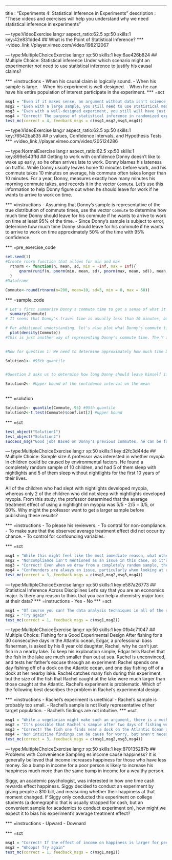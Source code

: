 --- 
title       : "Experiments 4: Statistical Inference in Experiments"
description : "These videos and exercises will help you understand why we need statistical inference in experiments"

--- type:VideoExercise lang:r aspect_ratio:62.5 xp:50 skills:1 key:42e831dde4
## What is the Point of Statistical Inference?
*** =video_link
//player.vimeo.com/video/198212067

--- type:MultipleChoiceExercise lang:r xp:50 skills:1 key:6ae426b824
## Multiple Choice: Statistical inference
Under which scenario might an experimenter *not* need to use statistical inference to justify his causal claims?

*** =instructions
- When his causal claim is logically sound.
- When his sample is large.
- When his experiment is well-designed.
- When he can have his entire population of interest participate in the experiment.
*** =sct
```{r}
msg1 = "Even if it makes sense, an argument without data isn't science, so it's not enough to avoid using statistical inference. Try again"
msg2 = "Even with a large sample, you still need to use statistical measures to verify the experiment's validity, so try again"
msg3 = "Even with a well-designed experiment, you still will have just a sample of the possible data to look at, so that's not quite right. Try again"
msg4 = "Correct! The purpose of statistical inference in randomized experiments is to help researchers make valid propositions about a population given a sample. This is unnecessary if the entire population of interest participates in the experiment."
test_mc(correct = 4, feedback_msgs = c(msg1,msg2,msg3,msg4))
```
--- type:VideoExercise lang:r aspect_ratio:62.5 xp:50 skills:1 key:76542ba835
## p values, Confidence Intervals, and Hypothesis Tests
*** =video_link
//player.vimeo.com/video/205124286



--- type:NormalExercise lang:r aspect_ratio:62.5 xp:50 skills:1 key:899e543ffd
## Getting to work with confidence
Donny doesn't like to wake up early, so he often arrives late to work. Donny blames his lateness on traffic. While Donny usually leaves home 10 minutes before work, and his commute takes 10 minutes on average, his commute often takes longer than 10 minutes. For a year, Donny, measures exactly how many minutes his morning commute takes, and records it in the vector `Commute`. Let's use this information to help Donny figure out when he should leave for work if he wants to arrive to work on time. 

*** =instructions
- Assuming that Donny's sample is representative of the true distribution of commute times, use the vector `Commute` to determine how much time Donny should leave for his commute if he wants to arrive to work on time at least 95% of the time. 
- Since Donny's sample is subject to error, determine how much time Donny should leave for his commute if he wants to arrive to work on time approximately 50% of the time with 95% confidence. 


*** =pre_exercise_code
```{r}
set.seed(1)
#Create rnorm function that allows for min and max
  rtnorm <- function(n, mean, sd, min = -Inf, max = Inf){
      qnorm(runif(n, pnorm(min, mean, sd), pnorm(max, mean, sd)), mean, sd)
  }
#Dataframe

Commute<-round(rtnorm(n=200, mean=10, sd=5, min = 0, max = 60))
```
*** =sample_code
```{r}
# Let's first summarize Donny's commute time to get a sense of what it looks like.
  summary(Commute) 
# It seems that Donny's travel time is usually less than 10 minutes, but it can last as long as 23 minutes!

# For additional understanding, let's also plot what Donny's commute time looks like on a density curve
  plot(density(Commute))
#This is just another way of representing Donny's commute time. The Y axis, marked "density", shows the proportion of times that donny's travel time is a certain length, give by the X-axis. So about .08 or 8% of the time, Donny's travel takes exactly 9 minutes.  

  
#Now for question 1: We need to determine approximately how much time Donny should leave for his commute if he wants to arrive to work on time approximately 95% of the time. The question did not specify with what confidence, so the answer is simply the commute time that is greater or equal to 95% of the observations in the dataset (i.e. the 95th quantile of commute times). There are several ways to get this answer, but we would recommend using the "quantile" function

Solution1<- #95th quantile  


#Question 2 asks us to determine how long Donny should leave himself if he wants to arrive to work on time at least 50% of the time, with 95% confidence. In other words, what time are we 95% confident that Donny could leave and get to work on time half of the time, given our limited sample? We can do this by examining the confidence interval on the mean of Donny's commute times; specifically, the upper bound of its 95% confidence interval. This can be computed with a one sample t.test. The upper bound of a t.test object (i.e. class "htest") can be found in $conf.int[2].

Solution2<- #Upper bound of the confidence interval on the mean
  

```
*** =solution
```{r}
Solution1<- quantile(Commute,.95) #95th quantile  
Solution2<-t.test(Commute)$conf.int[2] #upper bound
```
*** =sct
```{r}
test_object("Solution1")
test_object("Solution2")
success_msg("Good job! Based on Donny's previous commutes, he can be fairly confident that he will get to work at least half the time if he allows himself 10.7 minutes to get there. Of course, if the traffic changes according to when Donny leaves, it would bias our results.")
```



--- type:MultipleChoiceExercise lang:r xp:50 skills:1 key:d2fc3d44de
## Multiple Choice: Sample size
A professor was interested in whether myopia in children could be caused by environmental factors. He found a completely random sample of 10 children, and had 5 of them sleep with nightlights and 5 of them sleep without nightlights for the first 10 years of their lives. 

All of the children who had slept with nightlights developed myopia, whereas only 2 of the children who did not sleep with nightlights developed myopia. From this study, the professor determined that the average treatment effect of using a nightlight on myopia was 5/5 - 2/5 = 3/5, or 60%. Why might the professor want to get a larger sample before publishing these results?

*** =instructions
- To please his reviewers.
- To control for non-compliance.
- To make sure that the observed average treatment effect did not occur by chance.
- To control for confounding variables.

*** =sct
```{r}
msg1 = "While this might feel like the most immediate reason, what other reason do you think his reviewers mentioned? Try again"
msg2 = "Noncompliance isn't mentioned as an issue in this case, so it's not the key issue we're looking for. Try again"
msg3 = "Correct! Even when we draw from a completely random sample, there is always the chance that our sample is not representative of the whole population. The larger the sample size that we draw from, the less likely that our findings were to have occurred by chance."
msg4 = "Confounders are always an issue, particularly when looking at real world data, but that's not quite the best reason to get a larger sample in this case. Try again"
test_mc(correct = 3, feedback_msgs = c(msg1,msg2,msg3,msg4))
```


--- type:MultipleChoiceExercise lang:r xp:50 skills:1 key:e587a26773
## Statistical Inference Across Disciplines
Let's say that you are an economics major.  Is there any reason to think that you can help a chemistry major look at their data?
*** =instructions
- Yes
- No
*** =sct
```{r}
msg1 = "Of course you can! The data analysis techniques in all of the sciences are much, much more similar than different. While academic fields can create their own algorithms for field-specific problems, they are all joined together by the same basic concepts about finding the best and most quantitative ways to tie causes to effects."
msg2 = "Try again"
test_mc(correct = 1, feedback_msgs = c(msg1,msg2))
```


--- type:MultipleChoiceExercise lang:r xp:50 skills:1 key:01b4c71047
## Multiple Choice: Fishing for a Good Experimental Design
After fishing for a 30 consecutive days in the Atlantic ocean, Edgar, a professional bass fisherman, is asked by his 8 year old daughter, Rachel, why he can't just fish in a nearby lake. To keep his explanation simple, Edgar tells Rachel that the fish in the lake are much smaller than out at sea. Rachel is unconvinced, and tests her father's excuse through an experiment: Rachel spends one day fishing off of a dock on the Atlantic ocean, and one day fishing off of a dock at her nearby lake. Rachel catches many fish during this experiment, but the size of the fish that Rachel caught at the lake were much larger than those caught at the Atlantic. Rachel's experiment is problematic. Which of the following best describes the problem in Rachel's experimental design.

*** =instructions
- Rachel's experiment is unethical
- Rachel's sample is probably too small.
- Rachel's sample is not likely representative of her target population.
- Rachel's findings are not intuitive.
*** =sct
```{r}
msg1 = "While a vegetarian might make such an argument, there is a much more direct answer to this question. Try again"
msg2 = "It's possible that Rachel's sample after two days of fishing would be too small to ascertain statistical significance, but the question did not state how large her sample size was. Try again"
msg3 = "Correct! The fish one finds near a dock on the Atlantic Ocean are not necessarily (or likely) to be the same size as ones found deeper in the ocean. It's possible that Rachel's fishing spot at the lake is a better spot for catching large fish than her spot at the Atlantic Ocean, but this does not necessarily imply that fish in her lake are larger than fish in the Atlantic Ocean"
msg4 = "Non intuitive findings can be cause for worry, but aren't necessarily problematic. Try again"
test_mc(correct = 3, feedback_msgs = c(msg1,msg2,msg3,msg4))
```


--- type:MultipleChoiceExercise lang:r xp:50 skills:1 key:870135287b
## Problems with Convenience Sampling
es income cause happiness? It is generally believed that income increases happiness for those who have less money. So a bump in income for a poor person is likely to increase his happiness much more than the same bump in income for a wealthy person. 

Siggy, an academic psychologist, was interested in how one time cash rewards effect happiness. Siggy decided to conduct an experiment by giving people a $10 bill, and measuring whether their happiness at that moment changed. If Siggy only conducted this experiment on college students (a domegraphic that is usually strapped for cash, but an convenient sample for academics to conduct experiment on), how might we expect it to bias his experiment's average treatment effect?

*** =instructions
- Upward
- Downard

*** =sct
```{r}
msg1 = "Correct! If the effect of income on happiness is larger for people with less income than those with more income, conducting a similar experiment on a sample that has a relatively low income is likely to bias the results upward (i.e. result in a higher average treatment effect than an experiment conducted on a random sample of the entire population."
msg2 = "Whoops! Try again"
test_mc(correct = 1, feedback_msgs = c(msg1,msg2))
```




